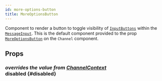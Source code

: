 ```yaml
---
id: more-options-button
title: MoreOptionsButton
---
```



Component to render a button to toggle visibility of [`InputButtons`](./input_buttons.mdx) within the [`MessageInput`](./message_input.mdx).
This is the default component provided to the prop [`MoreOptionsButton`](../core-components/channel.mdx#moreoptionsbutton) on the `Channel` component.

## Props

### <div class="label description">_overrides the value from [ChannelContext](../contexts/channel_context.mdx#disabled)_</div> disabled {#disabled}

<Disabled />